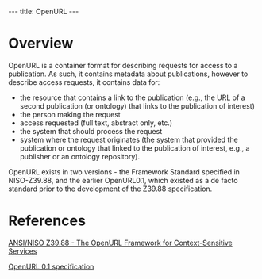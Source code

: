 ---
title: OpenURL
---

=Overview=

OpenURL is a container format for describing requests for access to a publication.  As such, it contains metadata about publications, however to describe access requests, it contains data for:
* the resource that contains a link to the publication (e.g., the URL of a second publication (or ontology) that links to the publication of interest)
* the person making the request
* access requested (full text, abstract only, etc.)
* the system that should process the request
* system where the request originates (the system that provided the publication or ontology that linked to the publication of interest, e.g., a publisher or an ontology repository).

OpenURL exists in two versions - the Framework Standard specified in NISO-Z39.88, and the earlier OpenURL0.1, which existed as a de facto standard prior to the development of the Z39.88 specification.

=References=
[http://www.niso.org/kst/reports/standards?step=2&gid=&project_key=d5320409c5160be4697dc046613f71b9a773cd9e ANSI/NISO Z39.88 - The OpenURL Framework for Context-Sensitive Services]

[http://www.openurl.info/registry/docs/pdf/openurl-01.pdf OpenURL 0.1 specification]